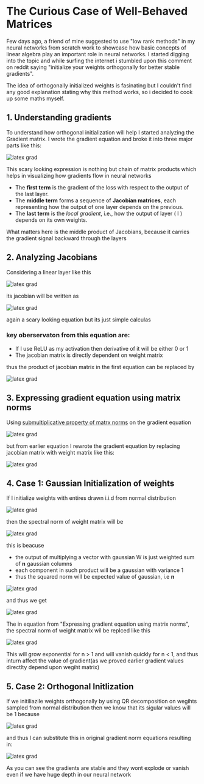 # The Curious Case of Well-Behaved Matrices

Few days ago, a friend of mine suggested to use "low rank methods" in my neural networks from scratch work to showcase how basic concepts of linear algebra play an important role in neural networks. I started digging into the topic and while surfing the internet i stumbled upon this comment on reddit saying "initialize your weights orthogonally for better stable gradients".

The idea of orthogonally initialized weights is fasinating but I couldn't find any good explanation stating why this method works, so i decided to cook up some maths myself.


## 1. Understanding gradients
To understand how orthogonal initialization will help I started analyzing the Gradient matrix. I wrote the gradient equation and broke it into three major parts like this:
<div style={{ display: "flex", justifyContent: "center", margin: "2rem 0" }}>
<img src="/gradeqn.png" alt="latex grad" style={{ borderRadius: "0px" }} />
</div>

This scary looking expression is nothing but chain of matrix products which helps in visualizing how gradients flow in neural networks

- The **first term** is the gradient of the loss with respect to the output of the last layer.
- The **middle term** forms a sequence of **Jacobian matrices**, each representing how the output of one layer depends on the previous.
- The **last term** is the *local gradient*, i.e., how the output of layer \( l \) depends on its own weights.

What matters here is the middle product of Jacobians, because it carries the gradient signal backward through the layers

## 2. Analyzing Jacobians 
Considering a linear layer like this 
<div style={{ display: "flex", justifyContent: "center", margin: "2rem 0" }}>
<img src="/simplefeed.png" alt="latex grad" style={{ borderRadius: "0px" }} />
</div>

its jacobian will be written as

<div style={{ display: "flex", justifyContent: "center", margin: "2rem 0" }}>
<img src="/jacobian.png" alt="latex grad" style={{ borderRadius: "0px" }} />
</div>

again a scary looking equation but its just simple calculas

### key oberservaton from this equation are:
- If I use ReLU as my activation then derivative of it will be either 0 or 1
- The jacobian matrix is directly dependent on weight matrix

thus the product of jacobian matrix in the first equation can be replaced by 

<div style={{ display: "flex", justifyContent: "center", margin: "2rem 0" }}>
<img src="/jacobweight.png" alt="latex grad" style={{ borderRadius: "0px" }} />
</div>


## 3. Expressing gradient equation using matrix norms
Using [submultiplicative property of matrx norms](https://math.stackexchange.com/questions/487855/proof-of-matrix-norm-property-submultiplicativity) on the gradient equation

<div style={{ display: "flex", justifyContent: "center", margin: "2rem 0" }}>
<img src="/normanal.png" alt="latex grad" style={{ borderRadius: "0px" }} />
</div>

but from earlier equation I rewrote the gradient equation by replacing jacobian matrix with weight matrix like this:

<div style={{ display: "flex", justifyContent: "center", margin: "2rem 0" }}>
<img src="/gradientnorm.png" alt="latex grad" style={{ borderRadius: "0px" }} />
</div>

## 4. Case 1: Gaussian Initialization of weights 
If I initialize weights with entires drawn i.i.d from normal distribution 

<div style={{ display: "flex", justifyContent: "center", margin: "2rem 0" }}>
<img src="/normal.png" alt="latex grad" style={{ borderRadius: "0px" }} />
</div>

then the spectral norm of weight matrix will be

<div style={{ display: "flex", justifyContent: "center", margin: "2rem 0" }}>
<img src="/root.png" alt="latex grad" style={{ borderRadius: "0px" }} />
</div>


this is beacuse 
- the output of multiplying a vector with gaussian W is just weighted sum of **n** gaussian columns 
- each component in such product will be a gaussian with variance 1
- thus the squared norm will be expected value of gaussian, i.e **n**

<div style={{ display: "flex", justifyContent: "center", margin: "2rem 0" }}>
<img src="/expected.png" alt="latex grad" style={{ borderRadius: "0px" }} />
</div>

and thus we get

<div style={{ display: "flex", justifyContent: "center", margin: "2rem 0" }}>
<img src="/rootN.png" alt="latex grad" style={{ borderRadius: "0px" }} />
</div>


The in equation from "Expressing gradient equation using matrix norms", the spectral norm of weight matrix wil be replced like this 

<div style={{ display: "flex", justifyContent: "center", margin: "2rem 0" }}>
<img src="/spectral.png" alt="latex grad" style={{ borderRadius: "0px" }} />
</div>

This will grow exponential for n > 1 and will vanish quickly for n < 1, and thus inturn affect the value of gradient(as we proved earlier gradient values directlty depend upon wegiht matrix)


## 5. Case 2: Orthogonal Initlization
If we initiliazile weights orthogonally by using QR decomposition on wegihts sampled from normal distribution then we know that its sigular values will be 1
because

<div style={{ display: "flex", justifyContent: "center", margin: "2rem 0" }}>
<img src="/ortho.png" alt="latex grad" style={{ borderRadius: "0px" }} />
</div>

and thus I can substitute this in original gradient norm equations resulting in:

<div style={{ display: "flex", justifyContent: "center", margin: "2rem 0" }}>
<img src="/final.png" alt="latex grad" style={{ borderRadius: "0px" }} />
</div>

As you can see the gradients are stable and they wont explode or vanish even if we have huge depth in our neural network
